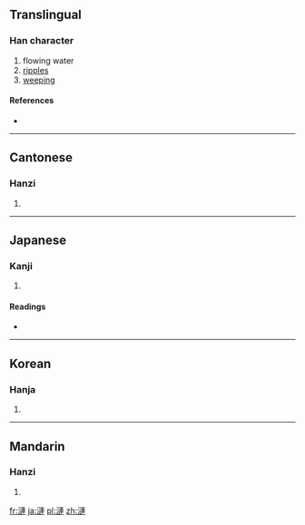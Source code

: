 {{also|涟}}
==Translingual==

===Han character===
{{Han char|rn=85|rad=水|as=11|sn=14|four=3513<sub>0</sub>|canj=水卜十十 (EYJJ)}}

# flowing water
# [[ripples]]
# [[weeping]]

====References====
* {{Han ref|kx=0646.210|dkj=18155|dj=1056.020|hdz=31695.030|uh=6F23|ud=28451|bh=BAA7|bd=47783}}

----

==Cantonese==

===Hanzi===
{{yue-hanzi|jyut=|y=lin4|sim=涟}}

# {{defn|lang=yue|sort=水11}}

----

==Japanese==

===Kanji===
{{ja-kanji|grade=|rs=水11}}

# {{defn|lang=ja|sort=水11}}

====Readings====
* {{ja-readings|on=[[らん]] (ran), [[れん]] (ren)|kun=[[さざなみ]] (sazanami)}}

----

==Korean==

===Hanja===
{{ko-hanja|hangeul=[[련]]>[[연]]|eumhun=|rv=ryeon>yeon|mr=ryŏn>yŏn|y=lyen>yen}}

# {{defn|lang=ko|sort=水11}}

----

==Mandarin==

===Hanzi===
{{cmn-hanzi|sim=涟|pin=[[lán]] ([[lan2]]), [[lián]] ([[lian2]])|wg=lan<sup>2</sup>, lien<sup>2</sup>}}

# {{defn|lang=cmn|sort=水11}}

[[fr:漣]]
[[ja:漣]]
[[pl:漣]]
[[zh:漣]]